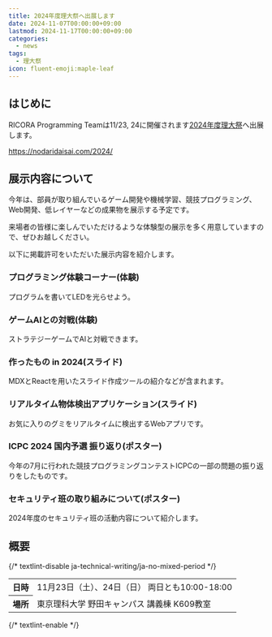 ```yaml
---
title: 2024年度理大祭へ出展します
date: 2024-11-07T00:00:00+09:00
lastmod: 2024-11-17T00:00:00+09:00
categories:
  - news
tags:
  - 理大祭
icon: fluent-emoji:maple-leaf
---
```


## はじめに

RICORA Programming Teamは11/23, 24に開催されます[2024年度理大祭](https://nodaridaisai.com/2024/)へ出展します。

https://nodaridaisai.com/2024/

## 展示内容について

今年は、部員が取り組んでいるゲーム開発や機械学習、競技プログラミング、Web開発、低レイヤーなどの成果物を展示する予定です。

来場者の皆様に楽しんでいただけるような体験型の展示を多く用意していますので、ぜひお越しください。

以下に掲載許可をいただいた展示内容を紹介します。

### プログラミング体験コーナー(体験)

プログラムを書いてLEDを光らせよう。

### ゲームAIとの対戦(体験)

ストラテジーゲームでAIと対戦できます。

### 作ったもの in 2024(スライド)

MDXとReactを用いたスライド作成ツールの紹介などが含まれます。

### リアルタイム物体検出アプリケーション(スライド)

お気に入りのグミをリアルタイムに検出するWebアプリです。

### ICPC 2024 国内予選 振り返り(ポスター)

今年の7月に行われた競技プログラミングコンテストICPCの一部の問題の振り返りをしたものです。

### セキュリティ班の取り組みについて(ポスター)

2024年度のセキュリティ班の活動内容について紹介します。

## 概要

{/* textlint-disable ja-technical-writing/ja-no-mixed-period */}

<table>
  <tr>
    <th>日時</th>
    <td>11月23日（土）、24日（日） 両日とも10:00-18:00</td>
  </tr>
  <tr>
    <th>場所</th>
    <td>東京理科大学 野田キャンパス 講義棟 K609教室</td>
  </tr>
</table>

{/* textlint-enable */}
